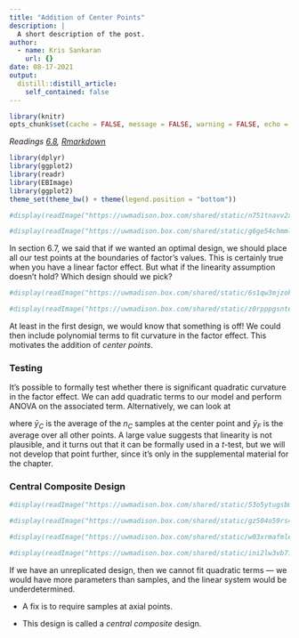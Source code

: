 ```yaml
---
title: "Addition of Center Points"
description: |
  A short description of the post.
author:
  - name: Kris Sankaran
    url: {}
date: 08-17-2021
output:
  distill::distill_article:
    self_contained: false
---
```


```r
library(knitr)
opts_chunk$set(cache = FALSE, message = FALSE, warning = FALSE, echo = TRUE)
```

_Readings [6.8](), [Rmarkdown]()_


```r
library(dplyr)
library(ggplot2)
library(readr)
library(EBImage)
library(ggplot2)
theme_set(theme_bw() + theme(legend.position = "bottom"))
```

```r
#display(readImage("https://uwmadison.box.com/shared/static/n751tnavv2xgg50cj3z535t3s3dsbel0.png"))
```
```r
#display(readImage("https://uwmadison.box.com/shared/static/g6ge54chmmlv1guftm15fz4o4j8dz7ek.png"))
```

In section 6.7, we said that if we wanted an optimal design, we should place all our test points at the boundaries of factor’s values. This is certainly true when you have a linear factor effect. But what if the linearity assumption doesn’t hold? Which design should we pick?

```r
#display(readImage("https://uwmadison.box.com/shared/static/6s1qw3mjzok5zrm7l384undexkb2ga2u.png"))
```
```r
#display(readImage("https://uwmadison.box.com/shared/static/z0rpppgsnte77f3vsl5dsrbvtyrtqne0.png"))
```

At least in the first design, we would know that something is off! We could then include polynomial terms to fit curvature in the factor effect.
This motivates the addition of _center points_. 

### Testing

It’s possible to formally test whether there is significant quadratic curvature in the factor effect. We can add quadratic terms to our model and perform ANOVA on the associated term. Alternatively, we can look at
\begin{align}
SS_{\text{curvature}} &= \frac{n_{F}n_{C}\left(\bar{y}_{F} - \bar{y}_{C}\right)^2}{n_{F} + n_{C}}
\end{align}

where $\bar{y}_{C}$ is the average of the $n_{C}$ samples at the center point and  $\bar{y}_{F}$ is the average over all other points. A large value suggests that linearity is not plausible, and it turns out that it can be formally used in a $t$-test, but we will not develop that point further, since it's only in the supplemental material for the chapter.

### Central Composite Design

```r
#display(readImage("https://uwmadison.box.com/shared/static/53o5ytugsbmpgvxcwmfy6053dfvrh3kv.png"))
```
```r
#display(readImage("https://uwmadison.box.com/shared/static/gz504o59rs4212x3v8mip87wbglq4xmw.png"))
```

```r
#display(readImage("https://uwmadison.box.com/shared/static/w03xrmafmle36svbr4h3mpjrcjprgef7.png"))
```

```r
#display(readImage("https://uwmadison.box.com/shared/static/ini2lw3vb7i89fga7ph3ywkygszaqgj6.png"))
```

If we have an unreplicated design, then we cannot fit quadratic terms — we would have more parameters than samples, and the linear system would be underdetermined. 

* A fix is to require samples at axial points.

* This design is called a _central composite_ design.